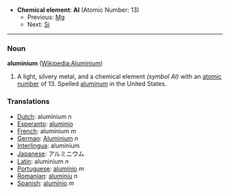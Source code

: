 *'''Chemical element''': '''Al''' (Atomic Number: 13)
**Previous: [[Magnesium|Mg]]
**Next: [[Silicon|Si]]
----
=== Noun ===
'''aluminium''' ([[en:Aluminium|Wikipedia:Aluminium]])

# A light, silvery metal, and a chemical element ''(symbol Al)'' with an [[atomic number]] of 13.  Spelled [[aluminum]] in the United States.

===Translations===
*[[Dutch]]: aluminium ''n''
*[[Esperanto]]: [[aluminio]]
*[[French]]: aluminium ''m''
*[[German]]: [[Aluminium]] ''n''
*[[Interlingua]]: aluminium
*[[Japanese]]: アルミニウム
*[[Latin]]: aluminium ''n''
*[[Portuguese]]: [[alumínio]] ''m''
*[[Romanian]]: [[aluminiu]] ''n''
*[[Spanish]]: [[alumínio]] ''m''